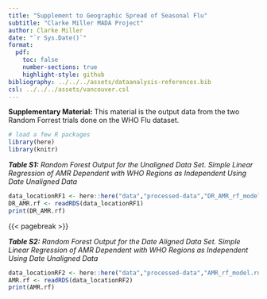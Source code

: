 ---
title: "Supplement to Geographic Spread of Seasonal Flu"
subtitle: "Clarke Miller MADA Project"
author: Clarke Miller
date: "`r Sys.Date()`"
format:
  pdf:
    toc: false
    number-sections: true
    highlight-style: github
bibliography: ../../../assets/dataanalysis-references.bib
csl: ../../../assets/vancouver.csl
---

**Supplementary Material:**  This material is the output data from the two Random Forrest trials done on the WHO Flu dataset.  

```{r, echo=FALSE, message=FALSE}

# load a few R packages
library(here)
library(knitr)

```

***Table S1:*** *Random Forest Output for the Unaligned Data Set. Simple Linear Regression of AMR Dependent with WHO Regions as Independent Using Date Unaligned Data*

```{r, echo=FALSE, message=FALSE}

data_locationRF1 <- here::here("data","processed-data","DR_AMR_rf_model.rds")
DR_AMR.rf <- readRDS(data_locationRF1)
print(DR_AMR.rf)

```

{{< pagebreak >}}

***Table S2:*** *Random Forest Output for the Date Aligned Data Set. Simple Linear Regression of AMR Dependent with WHO Regions as Independent Using Date Unaligned Data*


```{r, echo=FALSE, message=FALSE}

data_locationRF2 <- here::here("data","processed-data","AMR_rf_model.rds")
AMR.rf <- readRDS(data_locationRF2)
print(AMR.rf) 

```
